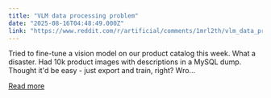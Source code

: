 ```yaml
---
title: "VLM data processing problem"
date: "2025-08-16T04:48:49.000Z"
link: "https://www.reddit.com/r/artificial/comments/1mrl2th/vlm_data_processing_problem/"
---
```


Tried to fine-tune a vision model on our product catalog this week. What a disaster.
 Had 10k product images with descriptions in a MySQL dump. Thought it'd be easy - just export and train, right? Wro...

[Read more](https://www.reddit.com/r/artificial/comments/1mrl2th/vlm_data_processing_problem/)
